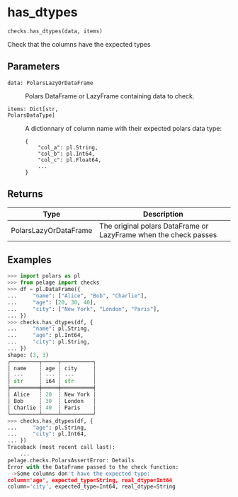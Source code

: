 # has_dtypes { #pelage.checks.has_dtypes }

`checks.has_dtypes(data, items)`

Check that the columns have the expected types

## Parameters

<code><span class="parameter-name">data</span><span class="parameter-annotation-sep">:</span> <span class="parameter-annotation">PolarsLazyOrDataFrame</span></code>

:   Polars DataFrame or LazyFrame containing data to check.

<code><span class="parameter-name">items</span><span class="parameter-annotation-sep">:</span> <span class="parameter-annotation">Dict\[str, PolarsDataType\]</span></code>

:   A dictionnary of column name with their expected polars data type:
    ```
    {
        "col_a": pl.String,
        "col_b": pl.Int64,
        "col_c": pl.Float64,
        ...
    }
    ```

## Returns

| Type                  | Description                                                      |
|-----------------------|------------------------------------------------------------------|
| PolarsLazyOrDataFrame | The original polars DataFrame or LazyFrame when the check passes |

## Examples

```python
>>> import polars as pl
>>> from pelage import checks
>>> df = pl.DataFrame({
...     "name": ["Alice", "Bob", "Charlie"],
...     "age": [20, 30, 40],
...     "city": ["New York", "London", "Paris"],
... })
>>> checks.has_dtypes(df, {
...     "name": pl.String,
...     "age": pl.Int64,
...     "city": pl.String,
... })
shape: (3, 3)
┌─────────┬─────┬──────────┐
│ name    ┆ age ┆ city     │
│ ---     ┆ --- ┆ ---      │
│ str     ┆ i64 ┆ str      │
╞═════════╪═════╪══════════╡
│ Alice   ┆ 20  ┆ New York │
│ Bob     ┆ 30  ┆ London   │
│ Charlie ┆ 40  ┆ Paris    │
└─────────┴─────┴──────────┘
>>> checks.has_dtypes(df, {
...     "age": pl.String,
...     "city": pl.Int64,
... })
Traceback (most recent call last):
    ...
pelage.checks.PolarsAssertError: Details
Error with the DataFrame passed to the check function:
-->Some columns don't have the expected type:
column='age', expected_type=String, real_dtype=Int64
column='city', expected_type=Int64, real_dtype=String
```